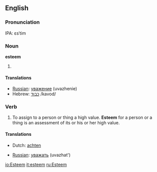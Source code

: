 ==English==

===Pronunciation===
IPA: ɛsˈtim

===Noun===
'''esteem'''  {{uncountable}}

# {{stub}}

====Translations====
*[[Russian]]: [[уважение]] (uvazhenie)
*Hebrew: [[כבוד]] /kavod/

===Verb===
{{en-infl-reg-consonant|esteem||}}

# To assign to a person or thing a high value. '''Esteem''' for a person or a thing is an assessment of its or his or her high value.

====Translations====
{{top}}
*Dutch: [[achten]]
{{mid}}
*[[Russian]]: [[уважать]] (uvazhat')
{{bottom}}

[[io:Esteem]]
[[it:esteem]]
[[ru:Esteem]]